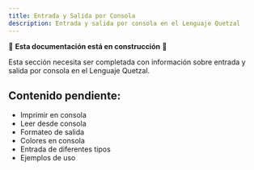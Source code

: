 ```yaml
---
title: Entrada y Salida por Consola
description: Entrada y salida por consola en el Lenguaje Quetzal
---
```


🚧 **Esta documentación está en construcción** 🚧

Esta sección necesita ser completada con información sobre entrada y salida por consola en el Lenguaje Quetzal.

## Contenido pendiente:
- Imprimir en consola
- Leer desde consola
- Formateo de salida
- Colores en consola
- Entrada de diferentes tipos
- Ejemplos de uso
